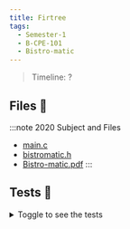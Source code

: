 ```yaml
---
title: Firtree
tags:
  - Semester-1
  - B-CPE-101
  - Bistro-matic
---
```

> Timeline: ?


## Files 📂

:::note 2020 Subject and Files
- [main.c](https://github.com/Studio-17/Epitech-Subjects/raw/main/Semester-1/B-CPE-101/Bistro-matic/main.c)
- [bistromatic.h](https://github.com/Studio-17/Epitech-Subjects/raw/main/Semester-1/B-CPE-101/Bistro-matic/bistromatic.h)
- [Bistro-matic.pdf](https://github.com/Studio-17/Epitech-Subjects/raw/main/Semester-1/B-CPE-101/Bistro-matic/Bistro-matic.pdf)
:::

## Tests 🤖
<details>
  <summary>Toggle to see the tests</summary>
  <div>
Yo
  </div>
</details>

